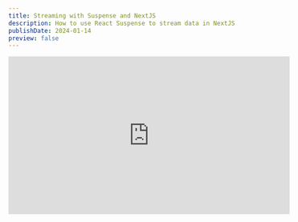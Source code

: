 ```yaml
---
title: Streaming with Suspense and NextJS
description: How to use React Suspense to stream data in NextJS
publishDate: 2024-01-14
preview: false
---
```


<div class="not-content flex">
	<iframe
		className="mx-auto mb-10"
		width="560"
		height="315"
		src="https://www.youtube.com/watch?v=Ce6v5AG4uuc"
		title="YouTube video player"
		frameBorder="0"
		allow="accelerometer; autoplay; clipboard-write; encrypted-media; gyroscope; picture-in-picture; web-share"
		allowFullScreen
	/>
</div>

In this lesson we will learn how the backend server deals with `<Suspense>` and how `<Suspense>` effects Server-Side-Rendering (SSR).

## Server-Side-Rendering (SSR)

In server side rendering a backend node will evaluate our React components to create the initial HTML page. This HTML page will be sent to the browser and the browser will render it.  
The generated HTML will contain data fetched from api, so the user will not see a simple loading screen but actual content. The site will load fast even with slow internet connection, the server will fetch the data which will be fast.  
We can generate the HTML during build time - this is called Static Site Generation (SSG) or we can generate the HTML during runtime - this is called Server-Side-Rendering (SSR). SSG is relevant for specific sites where the HTML depends on the build and not on the user entering the site, we will not touch SSG and will discuss SSR where the backend needs to generate HTML with every request.

On SSR when the server is getting the request it will evaluate the react components, grab the data from the api, generate HTML and then send the HTML to the browser. The client will render the HTML, will download the JS files, and then Hydrate the HTML. Hydration means that the client will attach event listeners to the HTML elements and will make the HTML interactive. After hydration the site will be interactive and will behave like a regular React app, and the logic will arrive from the js files.

![SSR](https://github.com/ywarezk/academeez/blob/main/content/en/course/react/suspense/nextjs-streaming/ssr.png?raw=true)

Few definitions that we should be acquainted with:
- **TTFB** - Time To First Byte - the time it takes for the server to send the first byte of data to the browser.
- **FCP** - First Contentful Paint - the time it takes for the browser to render the first  HTML element.
- **TTI** - Time To Interactive - the time it takes for the browser to finish the hydration process and the site is interactive.

## SSR and TTFB problem

Let's demonstrate a problem we had in the past with SSR. The easiest way to create an SSR react web site is by using [NextJS](https://nextjs.org/). NextJS is a framework that allows you to create a React web site with SSR out of the box. It's very easy to use and it's very popular. Let's create a simple NextJS app:

```bash
npx create-next-app@latest
```

You will be asked a few questions:

![create-next-app](https://github.com/ywarezk/academeez/blob/main/content/en/course/react/suspense/nextjs-streaming/questions.png?raw=true)

open the created project with your ide.  
You can run the project using 

```bash
npm run dev
```

Let's imagine that  our homepage (file: `app/page.js`) has 2 server requests (we will mimic them using timers).  

```js title="app/page.js"
'use client';

import {use} from 'react';

// generates a promise that resolves after the given time
function createTimerPromise(time, message) {
  return new Promise(resolve => {
    setTimeout(() => {
      resolve(message);
    }, time);
  });
}

// promise that resolves after 2 seconds
let shortQuery = createTimerPromise(2000, 'short query');

// promise that resolves after 5 seconds
let longQuery = createTimerPromise(5000, 'long query');

export default function Home() {
  const short = use(shortQuery);
  const long = use(longQuery);

  return (
    <>
      <div>{short}</div>
      <div>{long}</div>
    </>
  );
}

```

If you look at the network tab you will see that the page is rendered only after 5 seconds. The time it takes for the server to grab data, and the user waiting without seeing anything is called TTFB (Time To First Byte). This is a problem because the user is waiting for a long time without seeing anything.

## Streaming HTML

To solve the TTFB problem we can stream the HTML. Streaming HTML means that the server will send the HTML in chunks. The browser will render the HTML as it arrives. The browser will not wait for the entire HTML to arrive, it will render the HTML in chunks as it arrives.  
The server returns chunks of the HTML which are often referred to as "frames" or "chunks".
The browser can progressively render the HTML as it arrives, and does not have to wait for the entire HTML.
User can see the content faster, even part of the content is better than nothing, and some will arrive really fast, and the server calls will also be faster on the backend so overall the client will have everything load faster then if the client made the requests himself.
It's also less consuming on the server because the server does not have to generate the entire HTML before sending it to the client.
It can solve the TTFB problem cause now we can render part of the HTML after the **short query** arrives.

## Streaming HTML example

Let's examine a simple HTML streaming example using [ExpressJS](https://expressjs.com/).  
Create an empty dir `demo-express-streaming` and cd to that dir and init npm:

```bash
npm init --yes
```

Install express:

```bash
npm i express
```

Create a file `main.js` with the following content:

```js title="main.js"
const createApplication = require('express');

const app = createApplication();

app.get('/', (req, res) => {
  res.setHeader('Content-Type', 'text/html; charset=utf-8');
  res.setHeader('Transfer-Encoding', 'chunked');

  res.write('Hello World!');

  setTimeout(() => {
    res.write('lurem ipsum');
  }, 1000);

  setTimeout(() => {
    res.write('academeez.com');
  }, 3000);

  setTimeout(() => {
    res.end();
  }, 5000);
});

app.listen(3000, () => {
  console.log('Server is running on port 3000');
});
```

In the code above we are creating an express application, and we are creating a route for the `/` path.
We are setting the `Content-Type` header to `text/html; charset=utf-8` and the `Transfer-Encoding` header to `chunked`, this will allow us to stream the HTML.
We then return the first chunk `Hello World!` after 1 second we return the second chunk `lurem ipsum` and after 3 seconds we return the third chunk `academeez.com` and after 5 seconds we end the response.
As for the client, if he requests in the browser the `http://localhost:3000` path he will see a request that ends after about 5 seconds but he will see the `Hello World!` right away and the other content while their timers are invoked.
So all the content is sent in chunks, and the browser renders the HTML as it arrives.


## Suspense and Streaming

The backend evaluates `<Suspense>` in a streaming frame, it will evaluate the `<Suspense>` promises, and if they are pending (atleast one) it will stream the fallback as a streaming HTML frame, if all the promises are resolved it will stream the children, and if atleast on promise is rejected it will stream the content of the error-boundary (or uncaught exception if there is no error-boundary).
Now that we know that `<Suspense>` is a streaming frame, we can wrap our calls under `<Suspense>` to send HTML content even after the first call.  
let's return to our NextJS app and wrap the short and long calls with `<Suspense>`:

Create a file `app/timer.js` with a function that can create a promise that is resolved after the given time with a message:

```js title="app/timer.js"
export function createTimerPromise(time, message) {
  return new Promise(resolve => {
    setTimeout(() => {
      resolve(message);
    }, time);
  });
}
```

We will create 2 components, one for the short call that took 2 seconds and one for the long call that took 5 seconds:

```js title="app/short.js"
import {createTimerPromise} from './timer';
import {use} from 'react';

// promise that resolves after 2 seconds
let shortQuery = createTimerPromise(2000, 'short query');

export function Short() {
  const short = use(shortQuery);
  return <div>{short}</div>;
}
```

```js title="app/long.js"
import {createTimerPromise} from './timer';
import {use} from 'react';

// promise that resolves after 5 seconds
let longQuery = createTimerPromise(5000, 'long query');

export function Long() {
  const long = use(longQuery);
  return <div>{long}</div>;
}
```

We are using the `use` function to unwrap the promise, and send the promise pending to the closest parent `<Suspense>`.

Now on the `app/page.js` we will wrap the short and long components with `<Suspense>`:

```js title="app/page.js"
'use client';

import {Suspense} from 'react';
import {Short} from './short';
import {Long} from './long';

export default function Home() {
  return (
    <>
      <div>
        <Suspense fallback={<div>Loading short...</div>}>
          <Short />
        </Suspense>
      </div>
      <div>
        <Suspense fallback={<div>Loading long...</div>}>
          <Long />
        </Suspense>
      </div>
    </>
  );
}
```

Notice that our backend while rendering the initial HTML will create 2 streaming frames, one for the short call and one for the long call.
The client will start seeing the screen after 2 seconds which gives us a better user experience.

The source code is located here: [source code](https://github.com/ywarezk/demo-streaming-suspense)

## Summary

In this lesson we learned how `<Suspense>` behaves on the server side when we are server side rendering.
We learned that `<Suspense>` is a streaming frame, and that the server will stream the fallback if the promise is pending, and will stream the children if the promise is resolved, and will stream the error-boundary if the promise is rejected.
We learned how to improve the user experience in our site by loading initial HTML fast, with content and not just a loading screen, and stream that content so the user will start seeing response content at an earlier stage.

The source code is located here: [source code](https://github.com/ywarezk/demo-streaming-suspense)




